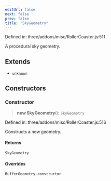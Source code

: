 ```yaml
---
editUrl: false
next: false
prev: false
title: "SkyGeometry"
---
```


Defined in: three/addons/misc/RollerCoaster.js:511

A procedural sky geometry.

## Extends

- `unknown`

## Constructors

### Constructor

> **new SkyGeometry**(): `SkyGeometry`

Defined in: three/addons/misc/RollerCoaster.js:516

Constructs a new geometry.

#### Returns

`SkyGeometry`

#### Overrides

`BufferGeometry.constructor`
